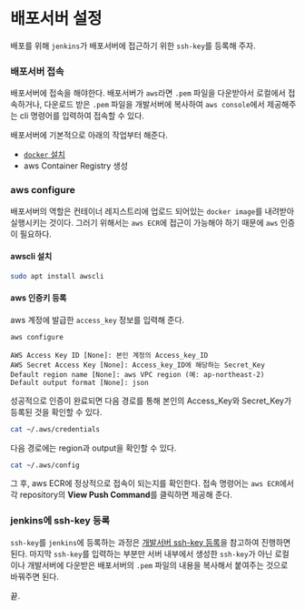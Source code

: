 # 배포서버 설정

배포를 위해 `jenkins`가 배포서버에 접근하기 위한 `ssh-key`를 등록해 주자.

### 배포서버 접속

배포서버에 접속을 해야한다.
배포서버가 `aws`라면 `.pem` 파일을 다운받아서 로컬에서 접속하거나,
다운로드 받은 `.pem` 파일을 개발서버에 복사하여 `aws console`에서 제공해주는 cli 명령어를 입력하여 접속할 수 있다.

배포서버에 기본적으로 아래의 작업부터 해준다.

- [`docker` 설치](https://gtengine.vercel.app/dev-ops/docker/install-docker)
- aws Container Registry 생성

### aws configure

배포서버의 역할은 컨테이너 레지스트리에 업로드 되어있는 `docker image`를 내려받아 실행시키는 것이다.
그러기 위해서는 `aws ECR`에 접근이 가능해야 하기 때문에 `aws` 인증이 필요하다.

#### awscli 설치

```bash
sudo apt install awscli
```

#### aws 인증키 등록

aws 계정에 발급한 `access_key` 정보를 입력해 준다.

```bash
aws configure
```

```
AWS Access Key ID [None]: 본인 계정의 Access_key_ID
AWS Secret Access Key [None]: Access_key_ID에 해당하는 Secret_Key
Default region name [None]: aws VPC region (예: ap-northeast-2)
Default output format [None]: json
```

성공적으로 인증이 완료되면 다음 경로를 통해 본인의 Access_Key와 Secret_Key가 등록된 것을 확인할 수 있다.

```bash
cat ~/.aws/credentials
```

다음 경로에는 region과 output을 확인할 수 있다.

```bash
cat ~/.aws/config
```

그 후, aws ECR에 정상적으로 접속이 되는지를 확인한다.
접속 명령어는 `aws ECR`에서 각 repository의 **View Push Command**를 클릭하면 제공해 준다.

### jenkins에 ssh-key 등록

`ssh-key`를 `jenkins`에 등록하는 과정은 [개발서버 ssh-key 등록](https://gtengine.vercel.app/dev-ops/jenkins/register-ssh-key#%EA%B0%9C%EB%B0%9C%EC%84%9C%EB%B2%84-ssh-key-%EB%93%B1%EB%A1%9D)을 참고하여 진행하면 된다.
마지막 `ssh-key`를 입력하는 부분만 서버 내부에서 생성한 `ssh-key`가 아닌 로컬이나 개발서버에 다운받은 배포서버의 `.pem` 파일의 내용을 복사해서 붙여주는 것으로 바꿔주면 된다.

끝.
